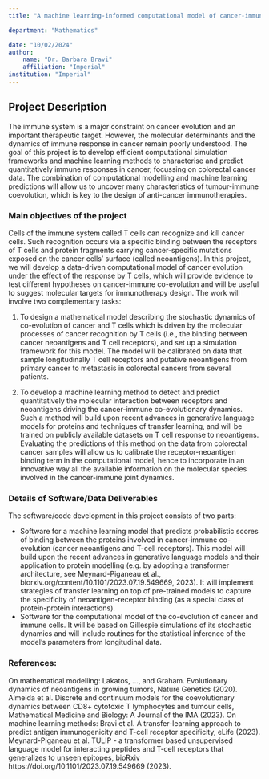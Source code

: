 ```yaml
---
title: "A machine learning-informed computational model of cancer-immune interactions"

department: "Mathematics"

date: "10/02/2024"
author: 
    name: "Dr. Barbara Bravi"
    affiliation: "Imperial"
institution: "Imperial"
---
```

## Project Description


The immune system is a major constraint on cancer evolution and an important therapeutic target. However, the molecular determinants and the dynamics of immune response in cancer remain poorly understood. The goal of this project is to develop efficient computational simulation frameworks and machine learning methods to characterise and predict quantitatively immune responses in cancer, focussing on colorectal cancer data. The combination of computational modelling and machine learning predictions will allow us to uncover many characteristics of tumour-immune coevolution, which is key to the design of anti-cancer immunotherapies.

### Main objectives of the project

Cells of the immune system called T cells can recognize and kill cancer cells. Such recognition occurs via a specific binding between the receptors of T cells and protein fragments carrying cancer-specific mutations exposed on the cancer cells’ surface (called neoantigens). In this project, we will develop a data-driven computational model of cancer evolution under the effect of the response by T cells, which will provide evidence to test different hypotheses on cancer-immune co-evolution and will be useful to suggest molecular targets for immunotherapy design. The work will involve two complementary tasks:

1. To design a mathematical model describing the stochastic dynamics of co-evolution of cancer and T cells which is driven by the molecular processes of cancer recognition by T cells (i.e., the binding between cancer neoantigens and T cell receptors), and set up a simulation framework for this model. The model will be calibrated on data that sample
longitudinally T cell receptors and putative neoantigens from primary cancer to metastasis in colorectal cancers from several patients.

2. To develop a machine learning method to detect and predict quantitatively the molecular interaction between receptors and neoantigens driving the cancer-immune co-evolutionary dynamics. Such a method will build upon recent advances in generative language models for proteins and techniques of transfer learning, and will be trained on publicly available datasets on T cell response to neoantigens. Evaluating the predictions of this method on the data from colorectal cancer samples will allow us to calibrate the receptor-neoantigen binding term in the computational model, hence to incorporate in an innovative way all the available information on the molecular species involved in the cancer-immune joint dynamics.

### Details of Software/Data Deliverables


The software/code development in this project consists of two parts:

- Software for a machine learning model that predicts probabilistic scores of binding between the proteins involved in cancer-immune co-evolution (cancer neoantigens and T-cell receptors). This model will build upon the recent advances in generative language models and their application to protein modelling (e.g. by adopting a transformer architecture, see Meynard-Piganeau et al., biorxiv.org/content/10.1101/2023.07.19.549669, 2023). It will implement strategies of transfer learning on top of pre-trained models to capture the specificity of neoantigen-receptor binding (as a special class of protein-protein interactions).
- Software for the computational model of the co-evolution of cancer and immune cells. It will be based on Gillespie simulations of its stochastic dynamics and will include routines for the statistical inference of the model’s parameters from longitudinal data.

### References:

On mathematical modelling:
Lakatos, ..., and Graham. Evolutionary dynamics of neoantigens in growing tumors, Nature
Genetics (2020).
Almeida et al. Discrete and continuum models for the coevolutionary dynamics between CD8+ cytotoxic T lymphocytes and tumour cells, Mathematical Medicine and Biology: A Journal of the IMA (2023).
On machine learning methods:
Bravi et al. A transfer-learning approach to predict antigen immunogenicity and T-cell receptor
specificity, eLife (2023).
Meynard-Piganeau et al. TULIP - a transformer based unsupervised language model for interacting peptides and T-cell receptors that generalizes to unseen epitopes, bioRxiv https://doi.org/10.1101/2023.07.19.549669 (2023).